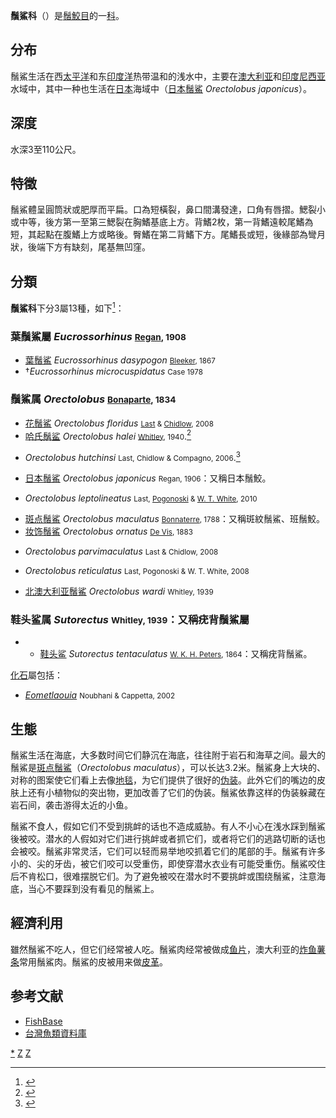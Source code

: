 {{Automatic taxobox
| name = 鬚鯊科
| fossil_range = {{Fossil range|晚侏罗世|现代}}
| image = Wobbegong.jpg
| image_width = 250px
| image_caption = [[斑纹须鲨|斑纹须鲨]](''Orectolobus maculatus'')
| taxon = Orectolobidae
| authority = [[西奧多·吉爾|T. N. Gill]], 1896
| subdivision_ranks = [[属_(生物)|属]]
| subdivision = 見[[#分類|內文]]。
|synonyms=護士鯊類
}}
'''鬚鯊科'''（{{Species name|Orectolobidae}}）是[[鬚鮫目|鬚鮫目]]的一[[科_(生物)|科]]。
==分布==
鬚鯊生活在西[[太平洋|太平洋]]和东[[印度洋|印度洋]]热带温和的浅水中，主要在[[澳大利亚|澳大利亚]]和[[印度尼西亚|印度尼西亚]]水域中，其中一种也生活在[[日本|日本]]海域中（[[日本鬚鯊|日本鬚鯊]] ''Orectolobus japonicus''）。

==深度==
水深3至110公尺。

==特徵==
鬚鯊體呈圓筒狀或肥厚而平扁。口為短橫裂，鼻口間溝發達，口角有唇摺。鰓裂小或中等，後方第一至第三鰓裂在胸鰭基底上方。背鰭2枚，第一背鰭遠較尾鰭為短，其起點在腹鰭上方或略後。臀鰭在第二背鰭下方。尾鰭長或短，後緣部為彎月狀，後端下方有缺刻，尾基無凹窪。
==分類==
'''鬚鯊科'''下分3屬13種，如下<ref name=FB>{{FishBase family|family=Orectolobidae|year=2009|month=January}}</ref>：
=== 葉鬚鯊屬 ''Eucrossorhinus''  <small>[[Charles_Tate_Regan|Regan]], 1908</small>=== 
* [[葉鬚鯊|葉鬚鯊]] ''Eucrossorhinus dasypogon'' <small>[[Pieter_Bleeker|Bleeker]], 1867</small>
* †''Eucrossorhinus microcuspidatus'' <small>Case 1978</small>
=== 鬚鯊属 ''Orectolobus'' <small>[[Charles_Lucien_Bonaparte|Bonaparte]], 1834</small>=== 
* [[花鬚鯊|花鬚鯊]] ''Orectolobus floridus'' <small>[[Peter_R._Last|Last]] & [[Justin_A._Chidlow|Chidlow]], 2008</small>
* [[哈氏鬚鲨|哈氏鬚鲨]] ''Orectolobus halei'' <small>[[Gilbert_Percy_Whitley|Whitley]], 1940</small>.<ref>{{cite journal | journal = Zootaxa | url = http://www.mapress.com/zootaxa/2006f/z01284p051f.pdf | volume = 1284 | year = 2006 | pages = 29–51 | title = Redescription of two species of wobbegongs  Chondrichthyes: Orectolobidae  with elevation of Orectolobus halei Whitley 1940 to species level | author = Huveneers | access-date = 2019-01-08 | archive-date = 2019-07-24 | archive-url = https://web.archive.org/web/20190724215042/https://www.mapress.com/zootaxa/2006f/z01284p051f.pdf | dead-url = no }}</ref>
* {{link-en|西澳鬚鯊|Orectolobus hutchinsi}} ''Orectolobus hutchinsi'' <small>Last, Chidlow & Compagno, 2006</small>.<ref>{{cite journal | journal = Zootaxa | url = http://www.mapress.com/zootaxa/2006f/z01239p048f.pdf | volume = 1239 | year = 2006 | pages = 35–48 | title = A new wobbegong shark, Orectolobus hutchinsi n. sp.  Orectolobiformes: Orectolobidae  from southwestern Australia | author = Last, Chidlow & Compagno | access-date = 2019-01-08 | archive-date = 2019-07-24 | archive-url = https://web.archive.org/web/20190724220841/https://www.mapress.com/zootaxa/2006f/z01239p048f.pdf | dead-url = no }}</ref>
* [[日本鬚鯊|日本鬚鯊]] ''Orectolobus japonicus'' <small>Regan, 1906</small>：又稱日本鬚鮫。
* {{link-en|細線鬚鯊|Orectolobus leptolineatus}} ''Orectolobus leptolineatus'' <small>Last, [[John_J._Pogonoski|Pogonoski]] & [[William_T._White|W. T. White]], 2010</small>
* [[斑点鬚鯊|斑点鬚鯊]] ''Orectolobus maculatus'' <small>[[Pierre_Joseph_Bonnaterre|Bonnaterre]], 1788</small>：又稱斑紋鬚鯊、班鬚鮫。
* [[妆饰鬚鯊|妆饰鬚鯊]] ''Orectolobus ornatus'' <small>[[Charles_Walter_De_Vis|De Vis]], 1883</small>
* {{link-en|侏斑鬚鯊|Orectolobus parvimaculatus}} ''Orectolobus parvimaculatus'' <small>Last & Chidlow, 2008</small>
*{{link-en|網紋鬚鯊|Orectolobus reticulatus}} ''Orectolobus reticulatus'' <small>Last, Pogonoski & W. T. White, 2008</small>
*[[北澳大利亚鬚鯊|北澳大利亚鬚鯊]] ''Orectolobus wardi'' <small>Whitley, 1939</small>

=== 鞋头鲨属 ''Sutorectus'' <small>Whitley, 1939</small>：又稱疣背鬚鯊屬 === 
**[[鞋头鲨|鞋头鲨]] ''Sutorectus tentaculatus'' <small>[[Wilhelm_Peters|W. K. H. Peters]], 1864</small>：又稱疣背鬚鯊。

[[化石|化石]]屬包括：
* ''[[Eometlaouia|Eometlaouia]]'' <small>Noubhani & Cappetta, 2002</small><!-- ActaPalaeontologicaPolonica47:684. -->

==生態==
鬚鯊生活在海底，大多数时间它们静沉在海底，往往附于岩石和海草之间。最大的鬚鯊是[[斑点鬚鯊|斑点鬚鯊]]（''Orectolobus maculatus''），可以长达3.2米。鬚鯊身上大块的、对称的图案使它们看上去像[[地毯|地毯]]，为它们提供了很好的[[伪装|伪装]]。此外它们的嘴边的皮肤上还有小植物似的突出物，更加改善了它们的伪装。鬚鯊依靠这样的伪装躲藏在岩石间，袭击游得太近的小鱼。

鬚鯊不食人，假如它们不受到挑衅的话也不造成威胁。有人不小心在浅水踩到鬚鯊後被咬。潜水的人假如对它们进行挑衅或者抓它们，或者将它们的逃路切断的话也会被咬。鬚鯊非常灵活，它们可以轻而易举地咬抓着它们的尾部的手。鬚鯊有许多小的、尖的牙齿，被它们咬可以受重伤，即使穿潜水衣业有可能受重伤。鬚鯊咬住后不肯松口，很难摆脱它们。为了避免被咬在潜水时不要挑衅或围绕鬚鯊，注意海底，当心不要踩到没有看见的鬚鯊上。

==經濟利用==
雖然鬚鯊不吃人，但它们经常被人吃。鬚鯊肉经常被做成[[鱼片|鱼片]]，澳大利亚的[[炸鱼薯条|炸鱼薯条]]常用鬚鯊肉。鬚鯊的皮被用来做[[皮革|皮革]]。

==参考文献==
{{reflist}}
*[https://web.archive.org/web/20131126121555/http://fishbase.sinica.edu.tw/ FishBase]
*[http://fishdb.sinica.edu.tw/ 台灣魚類資料庫] {{Wayback|url=http://fishdb.sinica.edu.tw/ |date=20160304193340 }}

{{Selachimorpha|O.}}
{{Taxonbar|from=Q1502132}}

[[Category:鬚鯊科|*]]
[[Category:鯊魚|Z]]
[[Category:1896年描述的分类群|Z]]